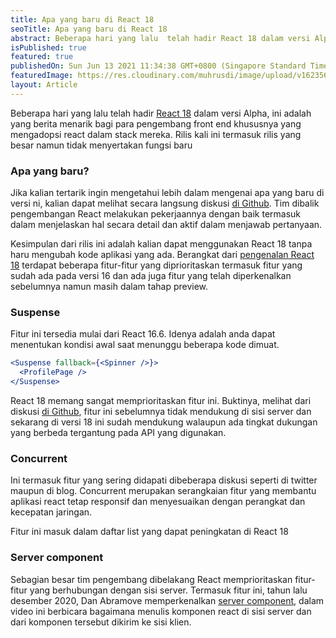 ```yaml
---
title: Apa yang baru di React 18
seoTitle: Apa yang baru di React 18
abstract: Beberapa hari yang lalu  telah hadir React 18 dalam versi Alpha, ini adalah berita menarik bagi para pengembang front end dan rilis kali ini termasuk rilis yang besar namun tidak menyertakan fungsi baru
isPublished: true
featured: true
publishedOn: Sun Jun 13 2021 11:34:38 GMT+0800 (Singapore Standard Time)
featuredImage: https://res.cloudinary.com/muhrusdi/image/upload/v1623566368/react-18.jpg
layout: Article
---
```


Beberapa hari yang lalu telah hadir [React 18](https://reactjs.org/blog/2021/06/08/the-plan-for-react-18.html) dalam versi Alpha, ini adalah yang 
berita menarik bagi para pengembang front end khususnya yang mengadopsi react dalam stack mereka. Rilis kali ini termasuk rilis yang besar namun tidak menyertakan fungsi baru

### Apa yang baru?

Jika kalian tertarik ingin mengetahui lebih dalam mengenai apa yang baru di versi ni, kalian dapat melihat secara langsung diskusi [di Github](https://github.com/reactwg/react-18/discussions).
Tim dibalik pengembangan React melakukan pekerjaannya dengan baik termasuk dalam menjelaskan hal secara detail dan aktif dalam menjawab pertanyaan.

Kesimpulan dari rilis ini adalah kalian dapat menggunakan React 18 tanpa haru mengubah kode aplikasi yang ada. Berangkat dari [pengenalan React 18](https://github.com/reactwg/react-18/discussions/4) 
terdapat beberapa fitur-fitur yang diprioritaskan termasuk fitur yang sudah ada pada versi 16 dan ada juga fitur yang telah diperkenalkan sebelumnya namun masih dalam tahap preview.

### Suspense

Fitur ini tersedia mulai dari React 16.6. Idenya adalah anda dapat menentukan kondisi awal saat menunggu beberapa kode dimuat.

```jsx
<Suspense fallback={<Spinner />}>
  <ProfilePage />
</Suspense>
```

React 18 memang sangat memprioritaskan fitur ini. Buktinya, melihat dari diskusi [di Github](https://github.com/reactwg/react-18/discussions/22), 
fitur ini sebelumnya tidak mendukung di sisi server dan sekarang di versi 18 ini sudah mendukung walaupun ada tingkat dukungan yang berbeda tergantung pada API yang digunakan.

### Concurrent

Ini termasuk fitur yang sering didapati dibeberapa diskusi seperti di twitter maupun di blog. Concurrent merupakan serangkaian fitur yang membantu aplikasi react tetap 
responsif dan menyesuaikan dengan perangkat dan kecepatan jaringan.

Fitur ini masuk dalam daftar list yang dapat peningkatan di React 18

### Server component

Sebagian besar tim pengembang dibelakang React memprioritaskan fitur-fitur yang berhubungan dengan sisi server. Termasuk fitur ini, tahun lalu desember 2020, Dan Abramove 
memperkenalkan [server component](https://reactjs.org/blog/2020/12/21/data-fetching-with-react-server-components.html), dalam video ini berbicara bagaimana menulis komponen react
di sisi server dan dari komponen tersebut dikirim ke sisi klien.
